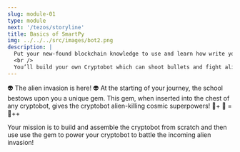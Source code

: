 ```yaml
---
slug: module-01
type: module
next: '/tezos/storyline'
title: Basics of SmartPy
img: ../../../src/images/bot2.png
description: |
  Put your new-found blockchain knowledge to use and learn how write your first smart contract, yippee!
  <br />
  You’ll build your own Cryptobot which can shoot bullets and fight aliens  🤖🔥
---
```

👽 The alien invasion is here! 👽
At the starting of your journey, the school bestows upon you a
unique gem. This gem, when inserted into the chest of any
cryptobot, gives the cryptobot alien-killing cosmic superpowers!
🤖+ 💎 = 🤖++


Your mission is to build and assemble the cryptobot from scratch
and then use use the gem to power your cryptobot to battle the
incoming alien invasion!
